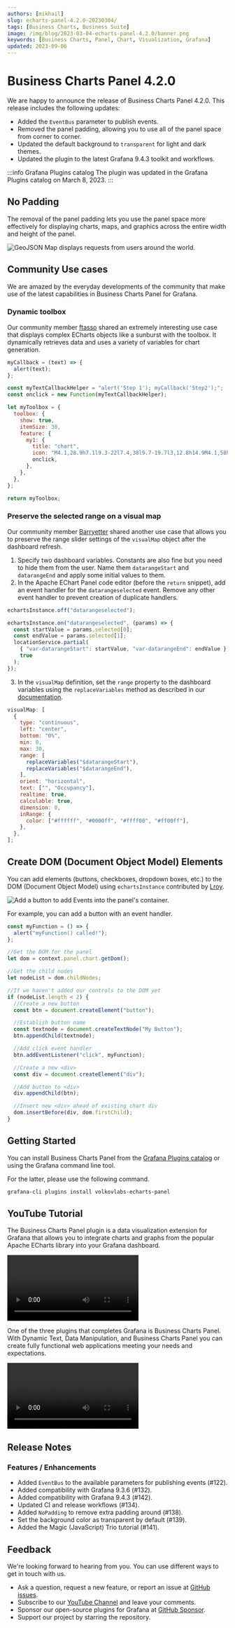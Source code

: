 ```yaml
---
authors: [mikhail]
slug: echarts-panel-4.2.0-20230304/
tags: [Business Charts, Business Suite]
image: /img/blog/2023-03-04-echarts-panel-4.2.0/banner.png
keywords: [Business Charts, Panel, Chart, Visualization, Grafana]
updated: 2023-09-06
---
```



# Business Charts Panel 4.2.0

We are happy to announce the release of Business Charts Panel 4.2.0. This release includes the following updates:

- Added the `EventBus` parameter to publish events.
- Removed the panel padding, allowing you to use all of the panel space from corner to corner.
- Updated the default background to `transparent` for light and dark themes.
- Updated the plugin to the latest Grafana 9.4.3 toolkit and workflows.

:::info Grafana Plugins catalog
The plugin was updated in the Grafana Plugins catalog on March 8, 2023.
:::

## No Padding

The removal of the panel padding lets you use the panel space more effectively for displaying charts, maps, and graphics across the entire width and height of the panel.

<Image
  title="GeoJSON Map displays requests from users around the world."
  src="/img/blog/2023-03-04-echarts-panel-4.2.0/map.png"
  lazy={false}
/>

## Community Use cases

We are amazed by the everyday developments of the community that make use of the latest capabilities in Business Charts Panel for Grafana.

### Dynamic toolbox

Our community member [ftasso](https://github.com/ftasso) shared an extremely interesting use case that displays complex ECharts objects like a sunburst with the toolbox. It dynamically retrieves data and uses a variety of variables for chart generation.

```js
myCallback = (text) => {
  alert(text);
};

const myTextCallbackHelper = "alert('Step 1'); myCallback('Step2');";
const onclick = new Function(myTextCallbackHelper);

let myToolbox = {
  toolbox: {
    show: true,
    itemSize: 30,
    feature: {
      my1: {
        title: "chart",
        icon: "M4.1,28.9h7.1l9.3-22l7.4,38l9.7-19.7l3,12.8h14.9M4.1,58h51.4",
        onclick,
      },
    },
  },
};

return myToolbox;
```

### Preserve the selected range on a visual map

Our community member [Barryetter](https://github.com/Barryetter) shared another use case that allows you to preserve the range slider settings of the `visualMap` object after the dashboard refresh.

1. Specify two dashboard variables. Constants are also fine but you need to hide them from the user. Name them `datarangeStart` and `datarangeEnd` and apply some initial values to them.
2. In the Apache EChart Panel code editor (before the `return` snippet), add an event handler for the `datarangeselected` event. Remove any other event handler to prevent creation of duplicate handlers.

```js
echartsInstance.off("datarangeselected");

echartsInstance.on("datarangeselected", (params) => {
  const startValue = params.selected[0];
  const endValue = params.selected[1];
  locationService.partial(
    { "var-datarangeStart": startValue, "var-datarangeEnd": endValue },
    true
  );
});
```

3. In the `visualMap` definition, set the `range` property to the dashboard variables using the `replaceVariables` method as described in our [documentation](/plugins/volkovlabs-echarts-panel/variables).

```js
visualMap: [
  {
    type: "continuous",
    left: "center",
    bottom: "0%",
    min: 0,
    max: 30,
    range: [
      replaceVariables("$datarangeStart"),
      replaceVariables("$datarangeEnd"),
    ],
    orient: "horizontal",
    text: ["", "Occupancy"],
    realtime: true,
    calculable: true,
    dimension: 0,
    inRange: {
      color: ["#ffffff", "#0000ff", "#ffff00", "#ff00ff"],
    },
  },
];
```

## Create DOM (Document Object Model) Elements

You can add elements (buttons, checkboxes, dropdown boxes, etc.) to the DOM (Document Object Model) using `echartsInstance` contributed by [Lroy](https://github.com/Lroy).

<Image
  title="Add a button to add Events into the panel's container."
  src="/img/blog/2023-03-04-echarts-panel-4.2.0/dom.png"
/>

For example, you can add a button with an event handler.

```js
const myFunction = () => {
  alert("myFunction() called!");
};

//Get the DOM for the panel
let dom = context.panel.chart.getDom();

//Get the child nodes
let nodeList = dom.childNodes;

//If we haven't added our controls to the DOM yet
if (nodeList.length < 2) {
  //Create a new button
  const btn = document.createElement("button");

  //Establish button name
  const textnode = document.createTextNode("My Button");
  btn.appendChild(textnode);

  //Add click event handler
  btn.addEventListener("click", myFunction);

  //Create a new <div>
  const div = document.createElement("div");

  //Add button to <div>
  div.appendChild(btn);

  //Insert new <div> ahead of existing chart div
  dom.insertBefore(div, dom.firstChild);
}
```

## Getting Started

You can install Business Charts Panel from the [Grafana Plugins catalog](https://grafana.com/grafana/plugins/volkovlabs-echarts-panel/) or using the Grafana command line tool.

For the latter, please use the following command.

```bash
grafana-cli plugins install volkovlabs-echarts-panel
```

## YouTube Tutorial

The Business Charts Panel plugin is a data visualization extension for Grafana that allows you to integrate charts and graphs from the popular Apache ECharts library into your Grafana dashboard.

<Video
  src="https://www.youtube.com/embed/DxqCrBEmrQw"
  title="How to create modern dashboards in Grafana."
/>

One of the three plugins that completes Grafana is Business Charts Panel. With Dynamic Text, Data Manipulation, and Business Charts Panel you can create fully functional web applications meeting your needs and expectations.

<Video
  src="https://www.youtube.com/embed/wPr4gZYzUVA"
  title="Dynamic Text, Data Manipulation, and Business Charts Panel plugins."
/>

## Release Notes

### Features / Enhancements

- Added `EventBus` to the available parameters for publishing events (#122).
- Added compatibility with Grafana 9.3.6 (#132).
- Added compatibility with Grafana 9.4.3 (#142).
- Updated CI and release workflows (#134).
- Added `NoPadding` to remove extra padding around (#138).
- Set the background color as transparent by default (#139).
- Added the Magic (JavaScript) Trio tutorial (#141).

## Feedback

We're looking forward to hearing from you. You can use different ways to get in touch with us.

- Ask a question, request a new feature, or report an issue at [GitHub issues](https://github.com/volkovlabs/volkovlabs-echarts-panel/issues).
- Subscribe to our [YouTube Channel](https://www.youtube.com/@volkovlabs) and leave your comments.
- Sponsor our open-source plugins for Grafana at [GitHub Sponsor](https://github.com/sponsors/VolkovLabs).
- Support our project by starring the repository.
